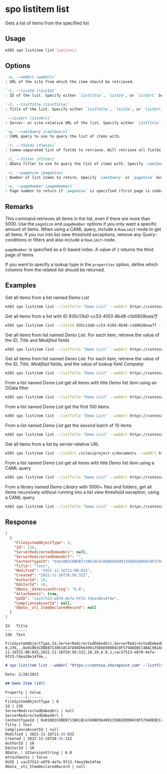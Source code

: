 
# spo listitem list

Gets a list of items from the specified list

## Usage

```sh
m365 spo listitem list [options]
```

## Options

```md definition-list
`-u, --webUrl <webUrl>`
: URL of the site from which the item should be retrieved.

`-l, --listId [listId]`
: ID of the list. Specify either `listTitle`, `listId`, or `listUrl` but not multiple.

`-t, --listTitle [listTitle]`
: Title of the list. Specify either `listTitle`, `listId`, or `listUrl` but not multiple.

`--listUrl [listUrl]`
: Server- or site-relative URL of the list. Specify either `listTitle`, `listId`, or `listUrl` but not multiple.

`-q, --camlQuery [camlQuery]`
: CAML query to use to query the list of items with.

`-f, --fields [fields]`
: Comma-separated list of fields to retrieve. Will retrieve all fields if not specified and json output is requested. Specify `camlQuery` or `fields` but not both.

`-l, --filter [filter]`
: OData filter to use to query the list of items with. Specify `camlQuery` or `filter` but not both.

`-s, --pageSize [pageSize]`
: Number of list items to return. Specify `camlQuery` or `pageSize` but not both. The default value is 5000.

`-n, --pageNumber [pageNumber]`
: Page number to return if `pageSize` is specified (first page is indexed as value of 0).
```

<Global />

## Remarks

This command retrieves all items in the list, even if there are more than 5000. Use the `pageSize` and `pageNumber` options if you only want a specific amount of items. When using a CAML query, include a `RowLimit`-node to get all items. If you run into list view threshold exceptions, remove any Query-conditions or filters and also include a `RowLimit`-node.

`pageNumber` is specified as a 0-based index. A value of `2` returns the third page of items.

If you want to specify a lookup type in the `properties` option, define which columns from the related list should be returned.

## Examples

Get all items from a list named Demo List

```sh
m365 spo listitem list --listTitle "Demo List" --webUrl https://contoso.sharepoint.com/sites/project-x
```

Get all items from a list with ID _935c13a0-cc53-4103-8b48-c1d0828eaa7f_

```sh
m365 spo listitem list --listId 935c13a0-cc53-4103-8b48-c1d0828eaa7f --webUrl https://contoso.sharepoint.com/sites/project-x
```

Get all items from list named _Demo List_. For each item, retrieve the value of the _ID_, _Title_ and _Modified_ fields

```sh
m365 spo listitem list --listTitle "Demo List" --webUrl https://contoso.sharepoint.com/sites/project-x --fields "ID,Title,Modified"
```

Get all items from list named _Demo List_. For each item, retrieve the value of the _ID_, _Title_, _Modified_ fields, and the value of lookup field _Company_

```sh
m365 spo listitem list --listTitle "Demo List" --webUrl https://contoso.sharepoint.com/sites/project-x --fields "ID,Title,Modified,Company/Title"
```

From a list named _Demo List_ get all items with title _Demo list item_ using an OData filter

```sh
m365 spo listitem list --listTitle "Demo List" --webUrl https://contoso.sharepoint.com/sites/project-x --filter "Title eq 'Demo list item'"
```

From a list named _Demo List_ get the first 100 items

```sh
m365 spo listitem list --listTitle "Demo List" --webUrl https://contoso.sharepoint.com/sites/project-x --pageSize 100 --pageNumber 0
```

From a list named _Demo List_ get the second batch of 10 items

```sh
m365 spo listitem list --listTitle "Demo List" --webUrl https://contoso.sharepoint.com/sites/project-x --pageSize 10 --pageNumber 1
```

Get all items from a list by server-relative URL

```sh
m365 spo listitem list --listUrl /sites/project-x/documents --webUrl https://contoso.sharepoint.com/sites/project-x
```

From a list named _Demo List_ get all items with title _Demo list item_ using a CAML query

```sh
m365 spo listitem list --listTitle "Demo List" --webUrl https://contoso.sharepoint.com/sites/project-x --camlQuery "<View><Query><Where><Eq><FieldRef Name='Title' /><Value Type='Text'>Demo list item</Value></Eq></Where></Query><RowLimit Paged='TRUE'>5000</RowLimit></View>"
```

From a library named _Demo Library_ with 5000+ files and folders, get all items recursively without running into a list view threshold exception, using a CAML query

```sh
m365 spo listitem list --listTitle "Demo List" --webUrl https://contoso.sharepoint.com/sites/project-x --camlQuery "<View Scope='RecursiveAll'><Query></Query><ViewFields><FieldRef Name='Title'/></ViewFields><RowLimit Paged='TRUE'>5000</RowLimit></View>"
```

## Response

<Tabs>
  <TabItem value="JSON">

  ```json
  [
    {
      "FileSystemObjectType": 0,
      "Id": 236,
      "ServerRedirectedEmbedUri": null,
      "ServerRedirectedEmbedUrl": "",
      "ContentTypeId": "0x01003CDBEB7138618C47A98D56499135D6EE0004C0F5794DEBCC4BAC981AC4AE1BD803",
      "Title": "Test",
      "Modified": "2022-11-16T21:00:03Z",
      "Created": "2022-11-16T20:56:31Z",
      "AuthorId": 10,
      "EditorId": 10,
      "OData__UIVersionString": "6.0",
      "Attachments": true,
      "GUID": "cac57513-e870-4e7a-9f23-f4ea10e14f4e",
      "ComplianceAssetId": null,
      "OData__vti_ItemDeclaredRecord": null
    }
  ]
  ```

  </TabItem>
  <TabItem value="Text">

  ```text
  Id   Title
  ---  -----
  236  Test
  ```

  </TabItem>
  <TabItem value="CSV">

  ```csv
  FileSystemObjectType,Id,ServerRedirectedEmbedUri,ServerRedirectedEmbedUrl,ContentTypeId,Title,Modified,Created,AuthorId,EditorId,OData__UIVersionString,Attachments,GUID,ComplianceAssetId,OData__vti_ItemDeclaredRecord
  0,236,,,0x01003CDBEB7138618C47A98D56499135D6EE0004C0F5794DEBCC4BAC981AC4AE1BD803,Test,2022-11-16T21:00:03Z,2022-11-16T20:56:31Z,10,10,6.0,1,cac57513-e870-4e7a-9f23-f4ea10e14f4e,,
  ```

  </TabItem>
  <TabItem value="Markdown">

  ```md
  # spo listitem list --webUrl "https://contoso.sharepoint.com" --listTitle "My List"

  Date: 2/20/2023

  ## Demo Item (147)

  Property | Value
  ---------|-------
  FileSystemObjectType | 0
  Id | 236
  ServerRedirectedEmbedUri | null
  ServerRedirectedEmbedUrl |
  ContentTypeId | 0x01003CDBEB7138618C47A98D56499135D6EE0004C0F5794DEBCC4BAC981AC4AE1BD803
  Title | Test
  ComplianceAssetId | null
  Modified | 2022-11-16T21:00:03Z
  Created | 2022-11-16T20:56:31Z
  AuthorId | 10
  EditorId | 10
  OData\_\_UIVersionString | 6.0
  Attachments | false
  GUID | cac57513-e870-4e7a-9f23-f4ea10e14f4e
  OData__vti_ItemDeclaredRecord | null
  ```

  </TabItem>
</Tabs>

